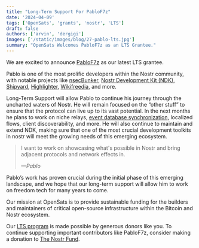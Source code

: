 ```yaml
---
title: "Long-Term Support For PabloF7z"
date: '2024-04-09'
tags: ['OpenSats', 'grants', 'nostr', 'LTS']
draft: false
authors: ['arvin', 'dergigi']
images: ['/static/images/blog/27-pablo-lts.jpg']
summary: "OpenSats Welcomes PabloF7z as an LTS Grantee."
---
```


We are excited to announce [PabloF7z](https://github.com/pablof7z) as our latest
LTS grantee.

Pablo is one of the most prolific developers within the Nostr community, with
notable projects like [nsecBunker](https://github.com/kind-0/nsecbunkerd), [Nostr Development
Kit (NDK)](https://github.com/nostr-dev-kit/ndk),
[Shipyard](https://shipyard.pub/), [Highlighter](https://highlighter.com/),
[Wikifreedia](https://wikifreedia.vercel.app/), and more.

Long-Term Support will allow Pablo to continue his journey through the uncharted
waters of Nostr. He will remain focused on the “other stuff” to ensure that the
protocol can live up to its vast potential. In the next months he plans to work
on niche relays, [event database
synchronization](https://github.com/nostr-protocol/nips/blob/master/29.md),
localized flows, client discoverability, and more. He will also continue to
maintain and extend NDK, making sure that one of the most crucial development
toolkits in nostr will meet the growing needs of this emerging ecosystem.

> I want to work on showcasing what's possible in Nostr and bring adjacent
> protocols and network effects in.
> 
> <cite>—Pablo</cite>

Pablo’s work has proven crucial during the initial phase of this emerging
landscape, and we hope that our long-term support will allow him to work on
freedom tech for many years to come.

Our mission at OpenSats is to provide sustainable funding for the builders and
maintainers of critical open-source infrastructure within the Bitcoin and Nostr
ecosystem.

Our [LTS program](/blog/nostr-lts-long-term-support-for-nostr-developers) is
made possible by generous donors like you. To continue supporting important
contributors like PabloF7z, consider making a donation to [The Nostr
Fund](/funds/nostr).

<center>
    <DonateToNostrFundButton/>
</center>

